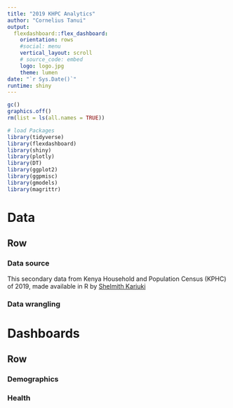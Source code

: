 ```yaml
---
title: "2019 KHPC Analytics"
author: "Cornelius Tanui"
output: 
  flexdashboard::flex_dashboard:
    orientation: rows
    #social: menu
    vertical_layout: scroll
    # source_code: embed
    logo: logo.jpg
    theme: lumen
date: "`r Sys.Date()`"
runtime: shiny
---
```


<!--
# Customizing HTML Appearance
-->

<style>
.navbar {
background-color:#438D80;
border-color: #15317E;
}

.navbar-brand {
color: #000000! important;
}

.section.sidebar {
background-color:#438D80;
border-color: #15317E;
color: #000000! important;
}

</style>

```r
gc()
graphics.off()
rm(list = ls(all.names = TRUE))
```


```r
# load Packages
library(tidyverse)
library(flexdashboard)
library(shiny)
library(plotly)
library(DT)
library(ggplot2)
library(ggpmisc)
library(gmodels)
library(magrittr)

```

Data
==================================================
Row {.tabset .tabset-fade}
--------------------------------------------------
### Data source

This secondary data from Kenya Household and Population Census (KPHC) of 2019, made available in R by [Shelmith Kariuki](https://github.com/Shelmith-Kariuki/rKenyaCensus)

### Data wrangling

Dashboards
==================================================
Row {.tabset .tabset-fade}
--------------------------------------------------

### Demographics


### Health